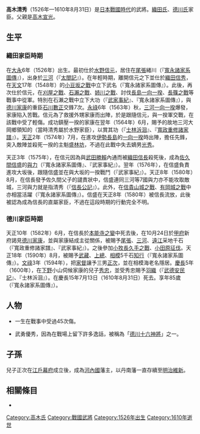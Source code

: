 {{unreferenced|time=2016-04-04T08:39:30+00:00}}
{{日本武士
|名稱= 高木 清秀
|圖片名稱= 
|圖片大小= 
|圖片說明= 
|時代= [[日本戰國時代|日本戰國時代]]—[[江戶時代|江戶時代]]前期
|出生日期= [[大永|大永]]6年（1526年）
|出生地點= 
|逝世日期= [[慶長|慶長]]15年7月13日（1610年8月31日）
|逝世地點= 
|假名= 
|羅馬字= 
|幼名= 善次郎
|改名= 
|别名= 主水助（通稱）
|諡号= 
|神号= 
|戒名= 性順
|洗禮名= 
|墓所= 
|朝廷官位= 
|幕府職位= 
|主君= [[水野信元|水野信元]]→[[織田信秀|織田信秀]]→水野信元→[[織田信長|織田信長]]→[[德川家康|德川家康]]
|藩= 
|氏族= {{tsl|ja|高木氏}}
|父母= 父：[[高木宣光|高木宣光]]
|養父= 
|養母= 
|兄弟= 
|姐妹= 
|正室= 不詳
|側室= 
|嗣子= [[高木光秀|光秀]]、'''[[高木正次|正次]]'''等
|嗣女= 
|養子= 
|養女= 
}}
{{japanese|japanese=高木 清秀|kana=たかぎ きよひで|romaji=Takagi Kiyohide}}
'''高木清秀'''（1526年—1610年8月31日）是[[日本戰國時代|日本戰國時代]]的武將。[[織田氏|織田氏]]、[[德川氏|德川氏]]家臣。父親是[[高木宣光|高木宣光]]。

== 生平 ==
=== 織田家臣時期 ===
在[[大永|大永]]6年（1526年）出生。最初仕於[[水野信元|水野信元]]，居住在[[尾張|尾張]]緒川（『[[寬永諸家系圖傳|寬永諸家系圖傳]]』），出身於[[三河|三河]]（『[[太閤記|太閤記]]』）。在年輕時期，離開信元之下並仕於[[織田信秀|織田信秀]]，在[[天文_(後奈良天皇)|天文]]17年（1548年）的[[小豆坂之戰|小豆坂之戰]]中立下武名（『寬永諸家系圖傳』）。此後，再次仕於信元，在[[刈屋之戰|刈屋之戰]]、[[石瀨之戰|石瀨之戰]]、[[姉川之戰|姉川之戰]]、討伐[[長島一向一揆|長島一向一揆]]、[[長篠之戰|長篠之戰]]等戰事中從軍。特別在石瀨之戰中立下大功（『[[武家事紀|武家事紀]]』、『寬永諸家系圖傳』），與[[德川家康|德川家康]]的重臣[[石川數正|石川數正]]交鋒7次。[[永祿|永祿]]6年（1563年）秋，[[三河一向一揆|三河一向一揆]]爆發，家康陷入苦戰。信元為了救援外甥家康而出陣，於是跟隨信元，與一揆軍交戰，在該戰中受了輕傷。成功鎮壓一揆的家康在翌年（1564年）6月，賜予{{tsl|ja|高木氏}}的故地三河大岡鄉領知的{{tsl|ja|判物}}（當時清秀屬於水野家臣），以賞其功（『[[士林泝洄|士林泝洄]]』、『[[寬政重修諸家譜|寬政重修諸家譜]]』）。[[天正_(日本)|天正]]2年（1574年）7月，在進攻[[伊勢長島|伊勢長島]]的[[一向一揆|一向一揆]]時出陣，擔任先鋒，突入敵陣並殺死一揆的主魁[[盛林坊|盛林坊]]，不過在此戰中失去嫡男[[高木光秀|光秀]]。

天正3年（1575年），在信元因為與[[武田勝賴|武田勝賴]]內通而被[[織田信長|織田信長]]殺死後，成為[[佐久間信盛|佐久間信盛]]的[[與力|與力]]（『寬永諸家系圖傳』、『武家事紀』）。翌年（1576年），在信盛負責進攻大坂後，跟隨信盛並在{{tsl|ja|天王寺城}}與大坂的一揆戰鬥（『武家事紀』）。天正8年（1580年）8月，在信長發予佐久間父子的譴責狀中，信盛連同三河等7國與力亦不能攻取敵城，三河與力就是指清秀（『[[信長公記|信長公記]]』）。此外，在[[信貴山城之戰|信貴山城之戰]]、[[有岡城之戰|有岡城之戰]]中亦相當活躍（『寬永諸家系圖傳』）。信盛在天正8年（1580年）被信長流放，此後被認為成為信長的直屬家臣，不過在這段時期的行動完全不明。

=== 德川家臣時期 ===
天正10年（1582年）6月，在信長於[[本能寺之變|本能寺之變]]中死去後，在10月24日於[[甲府|甲府]]新府謁見[[德川家康|德川家康]]，並與家康結成主從關係，被賜予[[尾張|尾張]]、[[三河|三河]]、[[遠江|遠江]]采地千石（『寬政重修諸家譜』、『武家事紀』）。之後參加[[小牧長久手之戰|小牧長久手之戰]]、[[小田原征伐|小田原征伐]]。天正18年（1590年）8月，被賜予[[武藏|武藏]]、[[上總|上總]]、[[相模|相模]]5千石[[知行|知行]]（『寬永諸家系圖傳』）。[[文祿|文祿]]3年（1594年），把[[家督|家督]]讓予三男[[高木正次|正次]]，並在相模海老名隱居。[[慶長|慶長]]5年（1600年），在[[下野|下野]]小山伺候家康的兒子[[德川秀忠|秀忠]]，並受秀忠賜予[[羽織|羽織]]（『[[武德安民記|武德安民記]]』、『士林泝洄』）。在慶長15年7月13日（1610年8月31日）死去。享年85歲（『寬永諸家系圖傳』）。

== 人物 ==
*一生在戰事中受過45次傷。

*武勇優秀，因為在戰場上留下許多逸話，被稱為「[[德川十六神將|德川十六神將]]」之一。

== 子孫 ==
兒子正次在[[江戶幕府|江戶幕府]]成立後，成為[[河內國|河內國]]{{tsl|ja|丹南藩}}藩主，{{tsl|ja|高木氏}}以丹南藩一直存續至[[明治維新|明治維新]]。

== 相關條目 ==
*{{tsl|ja|高木氏}}

[[Category:高木氏|Category:高木氏]]
[[Category:戰國武將|Category:戰國武將]]
[[Category:1526年出生|Category:1526年出生]]
[[Category:1610年逝世|Category:1610年逝世]]